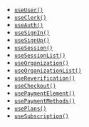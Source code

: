 - [`useUser()`](/docs/reference/general/hooks/use-user)
- [`useClerk()`](/docs/reference/general/hooks/use-clerk)
- [`useAuth()`](/docs/reference/general/hooks/use-auth)
- [`useSignIn()`](/docs/reference/general/hooks/use-sign-in)
- [`useSignUp()`](/docs/reference/general/hooks/use-sign-up)
- [`useSession()`](/docs/reference/general/hooks/use-session)
- [`useSessionList()`](/docs/reference/general/hooks/use-session-list)
- [`useOrganization()`](/docs/reference/general/hooks/use-organization)
- [`useOrganizationList()`](/docs/reference/general/hooks/use-organization-list)
- [`useReverification()`](/docs/reference/general/hooks/use-reverification)
- [`useCheckout()`](/docs/reference/general/hooks/use-checkout)
- [`usePaymentElement()`](/docs/reference/general/hooks/use-payment-element)
- [`usePaymentMethods()`](/docs/reference/general/hooks/use-payment-methods)
- [`usePlans()`](/docs/reference/general/hooks/use-plans)
- [`useSubscription()`](/docs/reference/general/hooks/use-subscription)
